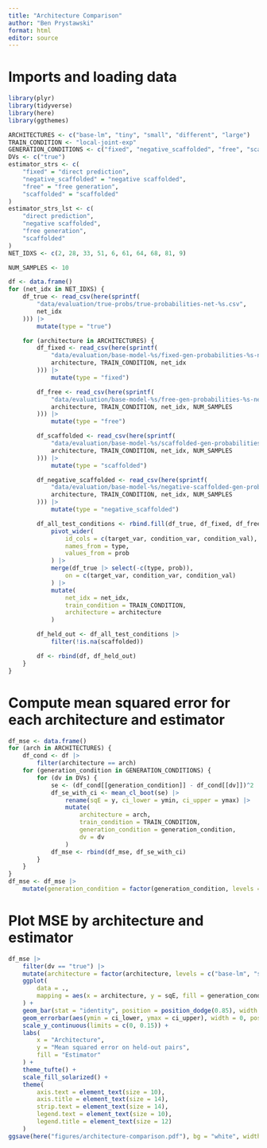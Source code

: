 ```yaml
---
title: "Architecture Comparison"
author: "Ben Prystawski"
format: html
editor: source
---
```


# Imports and loading data

```r
library(plyr)
library(tidyverse)
library(here)
library(ggthemes)
```

```r
ARCHITECTURES <- c("base-lm", "tiny", "small", "different", "large")
TRAIN_CONDITION <- "local-joint-exp"
GENERATION_CONDITIONS <- c("fixed", "negative_scaffolded", "free", "scaffolded")
DVs <- c("true")
estimator_strs <- c(
    "fixed" = "direct prediction",
    "negative_scaffolded" = "negative scaffolded",
    "free" = "free generation",
    "scaffolded" = "scaffolded"
)
estimator_strs_lst <- c(
    "direct prediction",
    "negative scaffolded",
    "free generation",
    "scaffolded"
)
NET_IDXS <- c(2, 28, 33, 51, 6, 61, 64, 68, 81, 9)

NUM_SAMPLES <- 10
```

```r
df <- data.frame()
for (net_idx in NET_IDXS) {
    df_true <- read_csv(here(sprintf(
        "data/evaluation/true-probs/true-probabilities-net-%s.csv",
        net_idx
    ))) |>
        mutate(type = "true")

    for (architecture in ARCHITECTURES) {
        df_fixed <- read_csv(here(sprintf(
            "data/evaluation/base-model-%s/fixed-gen-probabilities-%s-net-%s.csv",
            architecture, TRAIN_CONDITION, net_idx
        ))) |>
            mutate(type = "fixed")

        df_free <- read_csv(here(sprintf(
            "data/evaluation/base-model-%s/free-gen-probabilities-%s-net-%s-%ssamples.csv",
            architecture, TRAIN_CONDITION, net_idx, NUM_SAMPLES
        ))) |>
            mutate(type = "free")

        df_scaffolded <- read_csv(here(sprintf(
            "data/evaluation/base-model-%s/scaffolded-gen-probabilities-%s-net-%s-%ssamples.csv",
            architecture, TRAIN_CONDITION, net_idx, NUM_SAMPLES
        ))) |>
            mutate(type = "scaffolded")

        df_negative_scaffolded <- read_csv(here(sprintf(
            "data/evaluation/base-model-%s/negative-scaffolded-gen-probabilities-%s-net-%s-%ssamples.csv",
            architecture, TRAIN_CONDITION, net_idx, NUM_SAMPLES
        ))) |>
            mutate(type = "negative_scaffolded")

        df_all_test_conditions <- rbind.fill(df_true, df_fixed, df_free, df_scaffolded, df_negative_scaffolded) |>
            pivot_wider(
                id_cols = c(target_var, condition_var, condition_val),
                names_from = type,
                values_from = prob
            ) |>
            merge(df_true |> select(-c(type, prob)),
                on = c(target_var, condition_var, condition_val)
            ) |>
            mutate(
                net_idx = net_idx,
                train_condition = TRAIN_CONDITION,
                architecture = architecture
            )

        df_held_out <- df_all_test_conditions |>
            filter(!is.na(scaffolded))

        df <- rbind(df, df_held_out)
    }
}
```

# Compute mean squared error for each architecture and estimator
```r
df_mse <- data.frame()
for (arch in ARCHITECTURES) {
    df_cond <- df |>
        filter(architecture == arch)
    for (generation_condition in GENERATION_CONDITIONS) {
        for (dv in DVs) {
            se <- (df_cond[[generation_condition]] - df_cond[[dv]])^2
            df_se_with_ci <- mean_cl_boot(se) |>
                rename(sqE = y, ci_lower = ymin, ci_upper = ymax) |>
                mutate(
                    architecture = arch,
                    train_condition = TRAIN_CONDITION,
                    generation_condition = generation_condition,
                    dv = dv
                )
            df_mse <- rbind(df_mse, df_se_with_ci)
        }
    }
}
df_mse <- df_mse |>
    mutate(generation_condition = factor(generation_condition, levels = GENERATION_CONDITIONS, labels = estimator_strs_lst))
```

# Plot MSE by architecture and estimator
```r
df_mse |>
    filter(dv == "true") |>
    mutate(architecture = factor(architecture, levels = c("base-lm", "small", "large", "different", "tiny"), labels = c("original", "smaller", "larger", "wider", "tiny"))) %>%
    ggplot(
        data = .,
        mapping = aes(x = architecture, y = sqE, fill = generation_condition)
    ) +
    geom_bar(stat = "identity", position = position_dodge(0.85), width = 0.8) +
    geom_errorbar(aes(ymin = ci_lower, ymax = ci_upper), width = 0, position = position_dodge(0.85)) +
    scale_y_continuous(limits = c(0, 0.15)) +
    labs(
        x = "Architecture",
        y = "Mean squared error on held-out pairs",
        fill = "Estimator"
    ) +
    theme_tufte() +
    scale_fill_solarized() +
    theme(
        axis.text = element_text(size = 10),
        axis.title = element_text(size = 14),
        strip.text = element_text(size = 14),
        legend.text = element_text(size = 10),
        legend.title = element_text(size = 12)
    )
ggsave(here("figures/architecture-comparison.pdf"), bg = "white", width = 8, height = 4)
```
